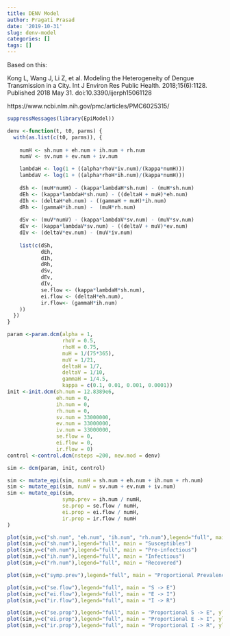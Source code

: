 ```yaml
---
title: DENV Model
author: Pragati Prasad
date: '2019-10-31'
slug: denv-model
categories: []
tags: []
---
```


Based on this:

Kong L, Wang J, Li Z, et al. Modeling the Heterogeneity of Dengue Transmission in a City. Int J Environ Res Public Health. 2018;15(6):1128. Published 2018 May 31. doi:10.3390/ijerph15061128

https://www.ncbi.nlm.nih.gov/pmc/articles/PMC6025315/


```r
suppressMessages(library(EpiModel))
```

```r

denv <-function(t, t0, parms) {
  with(as.list(c(t0, parms)), {
    
    numH <- sh.num + eh.num + ih.num + rh.num 
    numV <- sv.num + ev.num + iv.num

    lambdaH <- log(1 + ((alpha*rhoV*iv.num)/(kappa*numH)))
    lambdaV <- log(1 + ((alpha*rhoH*ih.num)/(kappa*numH)))
    
    dSh <- (muH*numH) - (kappa*lambdaH*sh.num) - (muH*sh.num)
    dEh <- (kappa*lambdaH*sh.num) - ((deltaH + muH)*eh.num)
    dIh <- (deltaH*eh.num) - ((gammaH + muH)*ih.num)
    dRh <- (gammaH*ih.num) -  (muH*rh.num)
    
    dSv <- (muV*numV) - (kappa*lambdaV*sv.num) - (muV*sv.num)
    dEv <- (kappa*lambdaV*sv.num) - ((deltaV + muV)*ev.num)
    dIv <- (deltaV*ev.num) - (muV*iv.num)
    
    list(c(dSh,
           dEh,
           dIh,
           dRh,
           dSv,
           dEv,
           dIv,
           se.flow <- (kappa*lambdaH*sh.num),
           ei.flow <- (deltaH*eh.num),
           ir.flow<- (gammaH*ih.num)
    ))
  })
}

```

```r
param <-param.dcm(alpha = 1,
                  rhoV = 0.5,
                  rhoH = 0.75,
                  muH = 1/(75*365),
                  muV = 1/21,
                  deltaH = 1/7,
                  deltaV = 1/10,
                  gammaH = 1/4.5,
                  kappa = c(0.1, 0.01, 0.001, 0.0001))
init <-init.dcm(sh.num = 12.8389e6,
                eh.num = 0,
                ih.num = 0,
                rh.num = 0,
                sv.num = 33000000,
                ev.num = 33000000,
                iv.num = 33000000,
                se.flow = 0,
                ei.flow = 0,
                ir.flow = 0)
control <-control.dcm(nsteps =200, new.mod = denv) 

sim <- dcm(param, init, control)

sim <- mutate_epi(sim, numH = sh.num + eh.num + ih.num + rh.num)
sim <- mutate_epi(sim, numV = sv.num + ev.num + iv.num)
sim <- mutate_epi(sim, 
                  symp.prev = ih.num / numH,
                  se.prop = se.flow / numH,
                  ei.prop = ei.flow / numH,
                  ir.prop = ir.flow / numH
)

plot(sim,y=c("sh.num", "eh.num", "ih.num", "rh.num"),legend="full", main = "Kappa = 0.1")
plot(sim,y=c("sh.num"),legend="full", main = "Susceptibles")
plot(sim,y=c("eh.num"),legend="full", main = "Pre-infectious")
plot(sim,y=c("ih.num"),legend="full", main = "Infectious")
plot(sim,y=c("rh.num"),legend="full", main = "Recovered")

plot(sim,y=c("symp.prev"),legend="full", main = "Proportional Prevalence", ylim = c(0, 0.5))

plot(sim,y=c("se.flow"),legend="full", main = "S -> E")
plot(sim,y=c("ei.flow"),legend="full", main = "E -> I")
plot(sim,y=c("ir.flow"),legend="full", main = "I -> R")

plot(sim,y=c("se.prop"),legend="full", main = "Proportional S -> E", ylim = c(0, 0.225))
plot(sim,y=c("ei.prop"),legend="full", main = "Proportional E -> I", ylim = c(0, 0.1))
plot(sim,y=c("ir.prop"),legend="full", main = "Proportional I -> R", ylim = c(0, 0.1))

```





